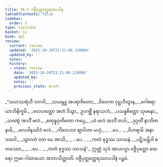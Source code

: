 ```yaml
---
title: 56.5 ဝဇ္ဇီပုတ္တတ္ထေရအပဒါန
tableOfContents: false
sidebar:
  order: 5
type: tipitaka
basket: su
book: ap1
review:
  current: review
  updated: '2025-10-20T21:21:06.120006'
  updated_by: ''
  notes: ''
  history:
  - state: review
    date: '2025-10-20T21:21:06.120006'
    updated_by: ''
    notes: ''
    previous_state: draft
---
```



<DynamicBreadcrumb />


<ReviewStatus review={frontmatter.review} showDetails={true} />

<HypothesisAnnotation frontmatter={frontmatter} />

<Division number="49" book="ap1" e="ch" v="20" p="433">

<Paragraph number="7727" type="verses" book="ap1">
_“သဟဿရံသီ ဘဂဝါ,_  
_သယမ္ဘူ အပရာဇိတော;_  
_ဝိဝေကာ ဝုဋ္ဌဟိတွာန,_  
_ဂေါစရာယာဘိနိက္ခမိ._  

</Paragraph>

</Division>
<Division number="50" book="ap1" e="ch" v="20" p="433">

<Paragraph number="7728" type="verses" book="ap1">
_ဖလဟတ္ထော အဟံ ဒိသွာ,_  
ဥပဂစ္ဆိံ နရာသဘံ;_  
_ပသန္နစိတ္တော သုမနော,_  
_သဝဏ္ဋံ အဒဒိံ ဖလံ._  

</Paragraph>

</Division>
<Division number="51" book="ap1" e="ch" v="20" p="433">

<Paragraph number="7729" type="verses" book="ap1">
_စတုန္နဝုတိတော ကပ္ပေ,_  
_ယံ ဖလံ အဒဒိံ တဒါ;_  
_ဒုဂ္ဂတိံ နာဘိဇာနာမိ,_  
_ဖလဒါနဿိဒံ ဖလံ._  

</Paragraph>

</Division>
<Division number="52" book="ap1" e="ch" v="20" p="433">

<Paragraph number="7730" type="verses" book="ap1">
_ကိလေသာ ဈာပိတာ မယှံ,_  
_ …ပေ… _  
_ဝိဟရာမိ အနာသဝေါ._  

</Paragraph>

</Division>
<Division number="53" book="ap1" e="ch" v="20" p="433">

<Paragraph number="7731" type="verses" book="ap1">
_သွာဂတံ ဝတ မေ အာသိ,_  
_ …ပေ… _  
_ကတံ ဗုဒ္ဓဿ သာသနံ._  

</Paragraph>

</Division>
<Division number="54" book="ap1" e="ch" v="20" p="433">

<Paragraph number="7732" type="verses" book="ap1">
_ပဋိသမ္ဘိဒါ စတဿော,_  
_ …ပေ… _  
_ကတံ ဗုဒ္ဓဿ သာသနံ”._  

</Paragraph>

<Paragraph number="7733" book="ap1">
ဣတ္ထံ သုဒံ အာယသ္မာ ဝဇ္ဇီပုတ္တော ထေရော ဣမာ ဂါထာယော အဘာသိတ္ထာတိ.

</Paragraph>
</Division>

<Paragraph number="7734" type="center" book="ap1">
ဝဇ္ဇီပုတ္တတ္ထေရဿာပဒါနံ ပဉ္စမံ.
</Paragraph>
